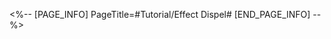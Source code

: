 <%-- [PAGE_INFO]
PageTitle=#Tutorial/Effect Dispel#
[END_PAGE_INFO] --%>
{{Tutorial
|sort      = 221201
|title     = Effect Dispel
|subtitle  = 
|type      = Battle
|about     = 
|image1    = Tutorial Effect Dispel 1.png{{subst:void|<!--$UPLOAD:<<SpriteOutput/TutorialPic/TutorialPage_221201.png>-<Tutorial Effect Dispel 1.png>-<Tutorial Files>>-->}}
|text1     = Abilities from certain characters can {{Color|h|nobold=1|dispel}} {{Color|h|nobold=1|debuffs}} applied to allies. These can play a vital role at crucial moments.
|image2    = Tutorial Effect Dispel 2.png{{subst:void|<!--$UPLOAD:<<SpriteOutput/TutorialPic/TutorialPage_221202.png>-<Tutorial Effect Dispel 2.png>-<Tutorial Files>>-->}}
|text2     = Abilities from certain characters can {{Color|h|nobold=1|dispel}} {{Color|h|nobold=1|buffs}} applied to enemies. These can change the battlefield when fighting special enemies.
}}